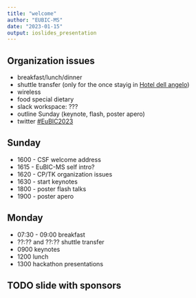 ```yaml
---
title: "welcome"
author: "EUBIC-MS"
date: "2023-01-15"
output: ioslides_presentation
---
```



## Organization issues

- breakfast/lunch/dinner
- shuttle transfer  (only for the once stayig in [Hotel dell angelo](https://www.dellangelo.ch))
- wireless
- food special dietary
- slack workspace: ???
- outline Sunday (keynote, flash, poster apero)
- twitter [#EuBIC2023](https://twitter.com/hashtag/EuBIC2023?src=hashtag_click) 

## Sunday

- 1600 - CSF welcome address
- 1615 - EuBIC-MS self intro?
- 1620 - CP/TK organization issues
- 1630 - start keynotes
- 1800 - poster flash talks
- 1900 - poster apero


## Monday 

- 07:30 - 09:00 breakfast
- ??:?? and ??:?? shuttle transfer 
- 0900 keynotes
- 1200 lunch
- 1300 hackathon presentations


## TODO slide with sponsors


